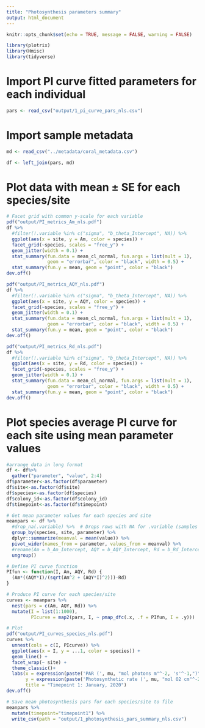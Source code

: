 ```yaml
---
title: "Photosynthesis parameters summary"
output: html_document
---
```


```r
knitr::opts_chunk$set(echo = TRUE, message = FALSE, warning = FALSE)
```

```r
library(plotrix)
library(Hmisc)
library(tidyverse)
```

# Import PI curve fitted parameters for each individual
```r
pars <- read_csv("output/1_pi_curve_pars_nls.csv")
```

# Import sample metadata
```r
md <- read_csv("../metadata/coral_metadata.csv")

df <- left_join(pars, md)
```

# Plot data with mean ± SE for each species/site
```r
# Facet grid with common y-scale for each variable
pdf("output/PI_metrics_Am_nls.pdf")
df %>%
  #filter(!.variable %in% c("sigma", "b_theta_Intercept", NA)) %>%
  ggplot(aes(x = site, y = Am, color = species)) +
  facet_grid(~species, scales = "free_y") +
  geom_jitter(width = 0.1) +
  stat_summary(fun.data = mean_cl_normal, fun.args = list(mult = 1),    # Plot standard error
               geom = "errorbar", color = "black", width = 0.5) +
  stat_summary(fun.y = mean, geom = "point", color = "black")   
dev.off()

pdf("output/PI_metrics_AQY_nls.pdf")
df %>%
  #filter(!.variable %in% c("sigma", "b_theta_Intercept", NA)) %>%
  ggplot(aes(x = site, y = AQY, color = species)) +
  facet_grid(~species, scales = "free_y") +
  geom_jitter(width = 0.1) +
  stat_summary(fun.data = mean_cl_normal, fun.args = list(mult = 1),    # Plot standard error
               geom = "errorbar", color = "black", width = 0.5) +
  stat_summary(fun.y = mean, geom = "point", color = "black")   
dev.off()

pdf("output/PI_metrics_Rd_nls.pdf")
df %>%
  #filter(!.variable %in% c("sigma", "b_theta_Intercept", NA)) %>%
  ggplot(aes(x = site, y = Rd, color = species)) +
  facet_grid(~species, scales = "free_y") +
  geom_jitter(width = 0.1) +
  stat_summary(fun.data = mean_cl_normal, fun.args = list(mult = 1),    # Plot standard error
               geom = "errorbar", color = "black", width = 0.5) +
  stat_summary(fun.y = mean, geom = "point", color = "black")   
dev.off()

```

# Plot species average PI curve for each site using mean parameter values
```r
#arrange data in long format
df <- df%>%
  gather("parameter", "value", 2:4)
df$parameter<-as.factor(df$parameter)
df$site<-as.factor(df$site)
df$species<-as.factor(df$species)
df$colony_id<-as.factor(df$colony_id)
df$timepoint<-as.factor(df$timepoint)

# Get mean parameter values for each species and site
meanpars <- df %>%
  #drop_na(.variable) %>%  # Drops rows with NA for .variable (samples that failed PI curve fitting)
  group_by(species, site, parameter) %>%
  dplyr::summarize(meanval = mean(value)) %>%
  pivot_wider(names_from = parameter, values_from = meanval) %>%
  #rename(Am = b_Am_Intercept, AQY = b_AQY_Intercept, Rd = b_Rd_Intercept, theta = b_theta_Intercept) %>%
  ungroup()

# Define PI curve function
PIfun <- function(I, Am, AQY, Rd) {
  (Am*((AQY*I)/(sqrt(Am^2 + (AQY*I)^2)))-Rd)
}

# Produce PI curve for each species/site
curves <- meanpars %>%
  nest(pars = c(Am, AQY, Rd)) %>%
  mutate(I = list(1:1000),
         PIcurve = map2(pars, I, ~ pmap_dfc(.x, .f = PIfun, I = .y)))   # curve for each par set and Irradiance

# Plot
pdf("output/PI_curves_species_nls.pdf")
curves %>% 
  unnest(cols = c(I, PIcurve)) %>%
  ggplot(aes(x = I, y = ...1, color = species)) +
  geom_line() +
  facet_wrap(~ site) +
  theme_classic()+
  labs(x = expression(paste('PAR (', mu, "mol photons m"^-2, 's'^-1,")")),
       y = expression(paste('Photosynthetic rate (', mu, "mol O2 cm"^-2, 'h'^-1,")")),
       title = "Timepoint 1: January, 2020")
dev.off()

# Save mean photosynthesis pars for each species/site to file
meanpars %>%
  mutate(timepoint="timepoint1") %>%
  write_csv(path = "output/1_photosynthesis_pars_summary_nls.csv")
```
